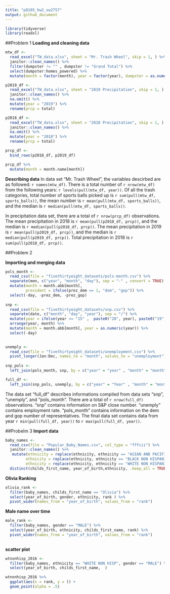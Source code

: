 ```yaml
---
title: "p8105_hw2_xw2757"
output: github_document
---
```

```r
library(tidyverse)
library(readxl)
```
##Problem 1
**Loading and cleaning data**
```r
mtw_df <- 
  read_excel("TW_data.xlsx", sheet = "Mr. Trash Wheel", skip = 1, ) %>% 
  janitor::clean_names() %>% 
  filter(dumpster != "" , dumpster != "Grand Total") %>% 
  select(dumpster:homes_powered) %>% 
  mutate(month = factor(month), year = factor(year), dumpster = as.numeric(dumpster), sports_balls = round(sports_balls, digit = 0))
```



```r
p2019_df <- 
  read_excel("TW_data.xlsx", sheet = "2019 Precipitation", skip = 1, ) %>% 
  janitor::clean_names() %>% 
  na.omit() %>% 
  mutate(year = "2019") %>% 
  rename(prcp = total)

p2018_df <- 
  read_excel("TW_data.xlsx", sheet = "2018 Precipitation", skip = 1, ) %>% 
  janitor::clean_names() %>% 
  na.omit() %>% 
  mutate(year = "2018") %>% 
  rename(prcp = total)

prcp_df <-  
  bind_rows(p2018_df, p2019_df)

prcp_df %>% 
  mutate(month = month.name[month])
```

**Describing data**
In data set "Mr. Trash Wheel", the variables descirbed are as followed: `r names(mtw_df)`. There is a total number of `r nrow(mtw_df)` from the following years: `r levels(pull(mtw_df, year))`. Of all the trash categories, total number of sports balls picked up is `r sum(pull(mtw_df, sports_balls))`, the mean number is `r mean(pull(mtw_df, sports_balls))`, and the median is `r median(pull(mtw_df, sports_balls))`.


In precipitation data set, there are a total of `r nrow(prcp_df)` observations. The mean precipitation in 2018 is `r mean(pull(p2018_df, prcp))`, and the median is `r median(pull(p2018_df, prcp))`. The mean precipitation in 2019 is `r mean(pull(p2019_df, prcp))`, and the median is `r median(pull(p2019_df, prcp))`. Total precipitation in 2018 is `r sum(pull(p2018_df, prcp))`.

##Problem 2

**Importing and merging data**
```r
pols_month <- 
  read_csv(file = "fivethirtyeight_datasets/pols-month.csv") %>% 
  separate(mon, c("year", "month", "day"), sep = "-" , convert = TRUE) %>% 
  mutate(month = month.abb[month], 
         president = ifelse(prez_dem == 1, "dem", "gop")) %>% 
  select(-day, -prez_dem, -prez_gop)
         
snp <- 
  read_csv(file = "fivethirtyeight_datasets/snp.csv") %>% 
  separate(date, c("month", "day", "year"), sep = "/") %>% 
  mutate(year = ifelse(year <= "15" ,  paste0("20", year), paste0("19", year)), month = as.numeric(month)) %>% 
  arrange(year, month) %>% 
  mutate(month = month.abb[month], year = as.numeric(year)) %>% 
  select(-day)
  

unemply <- 
  read_csv(file = "fivethirtyeight_datasets/unemployment.csv") %>% 
  pivot_longer(Jan:Dec, names_to = "month", values_to = "unemployment")
  
snp_pols <- 
  left_join(pols_month, snp, by = c("year" = "year" , "month" = "month"))

full_df <- 
  left_join(snp_pols, unemply, by = c("year" = "Year" , "month" = "month"))
```

The data set "full_df" describes informations compiled from data sets "snp", "unemply", and "pols_month". There are a total of `r nrow(full_df)` observations. "snp" contains information on S&P close number. "unemply" contains employment rate. "pols_month" contains information on the dem and gop number of representatives. The final data set contains data from year `r min(pull(full_df, year))` to `r max(pull(full_df, year))`. 


##Probelm 3
**Import data**
```r
baby_names <- 
  read_csv(file = "Popular_Baby_Names.csv", col_type = "fffcii") %>% 
  janitor::clean_names() %>% 
   mutate(ethnicity = replace(ethnicity, ethnicity == "ASIAN AND PACIFIC ISLANDER", "ASIAN AND PACI"),
         ethnicity = replace(ethnicity, ethnicity == "BLACK NON HISPANIC", "BLACK NON HISP"),
         ethnicity = replace(ethnicity, ethnicity == "WHITE NON HISPANIC", "WHITE NON HISP")) %>% 
  distinct(childs_first_name, year_of_birth,ethnicity, .keep_all = TRUE)

```
**Olivia Ranking**

```r
olivia_rank <- 
  filter(baby_names, childs_first_name == "Olivia") %>%
  select(year_of_birth, gender, ethnicity, rank ) %>% 
  pivot_wider(names_from = "year_of_birth", values_from = "rank")
```

**Male name over time**
```r
male_rank <- 
  filter(baby_names, gender == "MALE") %>% 
  select(year_of_birth, ethnicity, childs_first_name, rank) %>% 
  pivot_wider(names_from = "year_of_birth", values_from = "rank")
  
```

**scatter plot**

```r

wtnonhisp_2016 <- 
  filter(baby_names, ethnicity == "WHITE NON HISP", gender == "MALE") %>% 
  select(year_of_birth, childs_first_name,  )

wtnonhisp_2016 %>% 
  ggplot(aes(x = rank, y = )) +
  geom_point(alpha = .5)

```

